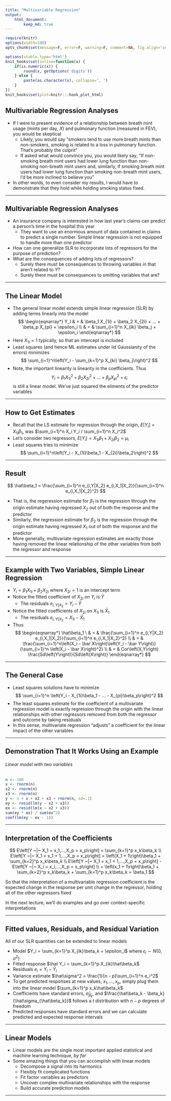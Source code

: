 ```yaml
---
title: "Multivariable Regression"
output:
    html_document:
        keep_md: true
---
```


```r
require(knitr)
options(width=100)
opts_chunk$set(message=F, error=F, warning=F, comment=NA, fig.align='center', dpi=100, tidy=F, cache.path='.cache/', fig.path='fig/')

options(xtable.type='html')
knit_hooks$set(inline=function(x) {
    if(is.numeric(x)) {
        round(x, getOptions('digits'))
    } else {
        paste(as.character(x), collapse=', ')
    }
})
knit_hooks$set(plot=knitr:::hook_plot_html)
```

## Multivariable Regression Analyses

- If I were to present evidence of a relationship between breath mint usage (mints per day, $X$) and pulmonary function (measured in FEV), you would be skeptical
    - Likely, you would say "smokers tend to use more breath mints than non-smokers, smoking is related to a loss in pulmonary function. That's probably the culprit"
    - If asked what would convince you, you would likely say, "If non-smoking breath mint users had lower lung function than non-smoking non-breath mint users and, similarly, if smoking breath mint users had lower lung function than smoking non-breath mint users, I'd be more inclined to believe you"
- In other words, to even consider my results, I would have to demonstrate that they hold while holding smoking status fixed.

---

## Multivariable Regression Analyses

- An insurance company is interested in how last year's claims can predict a person's time in the hospital this year
    - They want to use an enormous amount of data contained in claims to predict a single number. Simple linear regression is not equipped to handle more than one predictor
- How can one generalize SLR to incorporate lots of regressors for the purpose of prediction?
- What are the consequences of adding lots of regressors?
    - Surely there must be consequences to throwing variables in that aren't related to $Y$?
    - Surely there must be consequences to omitting variables that are?
    
---

## The Linear Model

- The general linear model extends simple linear regression (SLR) by adding terms linearly into the model
$$
\begin{eqnarray*}
Y_I & = & \beta_1 X_{1i} + \beta_2 X_{2i} + ... + \beta_p X_{pi} + \epsilon_i \\
& = & \sum_{i=1}^n X_{ik} \beta_j + \epsilon_i
\end{eqnarray*}
$$
- Here $X_{1i} = 1$ typically, so that an intercept is included
- Least squares (and hence ML estimates under iid Gaussianity of the errors) minimizes
$$
\sum_{i=1}^n\left(Y_i - \sum_{k=1}^p X_{ki} \beta_j\right)^2
$$
- Note, the important linearity is linearity in the coefficients. Thus
$$
Y_i = \beta_1 X_{1i}^2 + \beta_2 X_{2i}^2 + ... + \beta_p X_{pi}^2 + \epsilon_i
$$
is still a linear model. We've just squared the eliments of the predictor variables

---

## How to Get Estimates

- Recall that the LS estimate for regression through the origin, $E\left[Y_i\right] = X_{1i} \beta_1$, was $\sum_{i=1}^n X_i Y_i / \sum_{i=1}^n X_i^2$
- Let's consider two regressors, $E\left[Y_i\right] = X_{1i} \beta_1 + X_{2i} \beta_2 = \mu_i$
- Least squares tries to minimize
$$
\sum_{i=1}^n\left(Y_i - X_{1i}\beta_1 - X_{2i}\beta_2\right)^2
$$

---

## Result

$$
\hat\beta_1 = \frac{\sum_{i=1}^n e_{i,Y|X_2} e_{i,X_1|X_2}}{\sum_{i=1}^n e_{i,X_1|X_2}^2}
$$

- That is, the regeression estimate for $\beta_1$ is the regression through the origin estimate having regressed $X_2$ out of both the response and the predictor
- Similarly, the regression estimate for $\beta_2$ is the regression through the origin estimate having regressed $X_1$ out of both the response and the predictor
- More generally, multivariate regression estimates are exactly those having removed the linear relationship of the other variables from both the regressor and response

---

## Example with Two Variables, Simple Linear Regression

- $Y_i = \beta_1 X_{1i} + \beta_2 X_{2i}$ where $X_{2i} = 1$ is an intercept term
- Notice the fitted coefficient of $X_{2i}$ on $Y_i$ is $\bar Y$
    - The residuals $e_{i,Y|X_2} = Y_i - \bar Y$
- Notice the fitted coefficients of $X_{2i}$ on $X_{1i}$ is $\bar X_1$
    - The residuals $e_{i,Y|X_2} = X_{1i} - \bar X_1$
- Thus
$$
\begin{eqnarray*}
\hat\beta_1 \
& = & \frac{\sum_{i=1}^n e_{i,Y|X_2} e_{i,X_1|X_2}}{\sum_{i=1}^n e_{i,X_1|X_2}^2} \\
& = & \frac{\sum_{i=1}^n\left(X_i - \bar X\right)\left(Y_i - \bar Y\right)}{\sum_{i=1}^n \left(X_i - \bar X\right)^2} \\
& = & Cor\left(X,Y\right) \frac{Sd\left(Y\right)}{Sd\left(X\right)}
\end{eqnarray*}
$$

---

## The General Case

- Least squares solutions have to minimize
$$
\sum_{i=1}^n \left(Y_i - X_{1i}\beta_1 - ... - X_{pi}\beta_p\right)^2
$$
- The least squares estimate for the coefficient of a multivariate regression model is exactly regression through the origin with the linear relationships with other regressors removed from both the regressor and outcome by taking residuals
- In this sense, multivariate regression "adjusts" a coefficient for the linear impact of the other variables

---

## Demonstration That It Works Using an Example

###### Linear model with two variables

```r
n <- 100
x <- rnorm(n)
x2 <- rnorm(n)
x3 <- rnorm(n)
y <- 1 + x + x2 + x3 + rnorm(n, sd=.1)
ey <- resid(lm(y ~ x2 + x3))
ex <- resid(lm(x ~ x2 + x3))
sum(ey * ex) / sum(ex^2)
coef(lm(ey ~ ex - 1))
```

---

## Interpretation of the Coefficients

$$
E\left[Y ~|~ X_1 = x_1,...,X_p = x_p\right] = \sum_{k=1}^p x_k\beta_k \\
E\left[Y ~|~ X_1 = x_1 + 1,...,X_p = x_p\right] = \left(X_1 + 1\right)\beta_1 + \sum_{k=2}^p x_k\beta_k \\
E\left[Y ~|~ X_1 = x_1 + 1,...,X_p = x_p\right] - E\left[Y ~|~ X_i = x_i,...,X_p = x_p\right] \\
= \left(x_1 + 1\right)\beta_1 + \sum_{k=2}^p x_k\beta_k + \sum_{k=1}^p x_k\beta_k = \beta_1
$$

So that the interpretation of a multivariable regression coefficient is the expected change in the response per unit change in the regressor, holding all of the other regressors fixed

In the next lecture, we'll do examples and go over context-specific interpretations

---

## Fitted values, Residuals, and Residual Variation

All of our SLR quantities can be extended to linear models

- Model $Y_i = \sum_{k=1}^p X_{ik}\beta_k + \epsilon_i$ where $\epsilon_i \sim N\left(0,\sigma^2\right)$
- Fitted response $\hat Y_i = \sum_{k=1}^p X_{ik}\hat\beta_k$
- Residuals $e_i = Y_i - \hat Y_i$
- Variance estimate $\hat\sigma^2 = \frac{1}{n - p}\sum_{i=1}^n e_i^2$
- To get predicted responses at new values, $x_1,...,x_p$, simply plug them into the linear model $\sum_{k=1}^p x_k\hat\beta_k$
- Coefficients have standard errors, $\hat\sigma_{\hat\beta_k}$, and $\frac{\hat\beta_k - \beta_k}{\hat\sigma_{\hat\beta_k}}$ follows a $t$ distribution with $n - p$ degrees of freedom
- Predicted responses have standard errors and we can calculate predicted and expected response intervals

---

## Linear Models

- Linear models are the single most important applied statistical and machine learning technique, _by far_
- Some amazing things that you can accomplish with linear models
    - Decompose a signal into its harmonics
    - Flexibly fit complicated functions
    - Fit factor variables as predictors
    - Uncover complex multivariate relationships with the response
    - Build accurate prediction models
    
---